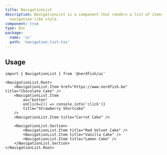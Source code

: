 ```yaml
---
title: NavigationList
description: NavigationList is a component that renders a list of items with a
  navigation-like style.
component: true
type: Doc
package:
  name: 'ui'
  path: 'navigation-list.tsx'
---
```


<ComponentExample src="/src/components/examples/navigation-list/demo.tsx">
	<NavigationListDemo />
</ComponentExample>

## Usage

```tsx
import { NavigationList } from '@nerdfish/ui'
```

```tsx
<NavigationList.Root>
	<NavigationList.Item href="https://www.nerdfish.be" title="Chocolate Cake" />
	<NavigationList.Item
		as="button"
		onClick={() => console.info('click')}
		title="Strawberry Shortcake"
	/>
	<NavigationList.Item title="Carrot Cake" />

	<NavigationList.Section>
		<NavigationList.Item title="Red Velvet Cake" />
		<NavigationList.Item title="Vanilla Cake" />
		<NavigationList.Item title="Lemon Cake" />
	</NavigationList.Section>
</NavigationList.Root>
```
